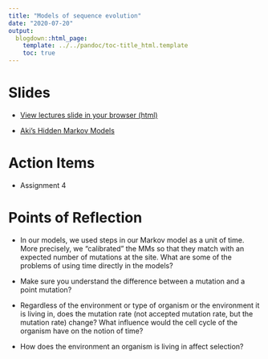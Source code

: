 ```yaml
---
title: "Models of sequence evolution"
date: "2020-07-20"
output:
  blogdown::html_page:
    template: ../../pandoc/toc-title_html.template
    toc: true
---
```


# Slides

- [View lectures slide in your browser (html)](/slides/16-slides.html)

- [Aki's Hidden Markov Models](/slides/16-lab.html)


# Action Items

- Assignment 4


# Points of Reflection


- In our models, we used steps in our Markov model as a unit of time. More precisely, we "calibrated" the MMs so that they match with an expected number of mutations at the site. What are some of the problems of using time directly in the models?

- Make sure you understand the difference between a mutation and a point mutation?


- Regardless of the environment or type of organism or the environment it is living in, does the mutation rate (not accepted mutation rate, but the mutation rate) change? What influence would the cell cycle of the organism have on the notion of time?

- How does the environment an organism is living in affect selection?


